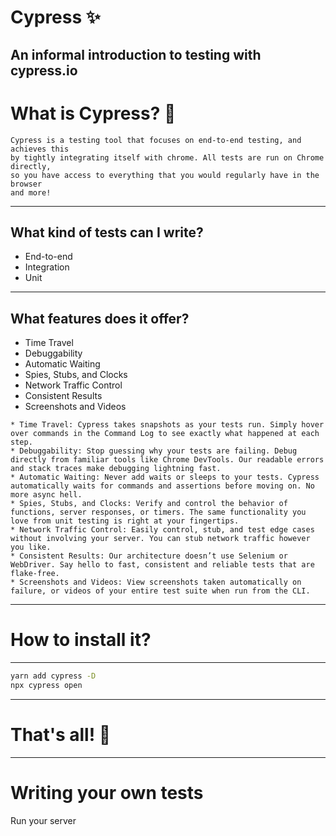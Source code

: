 
# Cypress ✨
An informal introduction to testing with cypress.io
---
# What is Cypress? 🤔
```notes
Cypress is a testing tool that focuses on end-to-end testing, and achieves this
by tightly integrating itself with chrome. All tests are run on Chrome directly,
so you have access to everything that you would regularly have in the browser
and more!
```
---
## What kind of tests can I write?
* End-to-end
* Integration
* Unit
---
## What features does it offer?
* Time Travel
* Debuggability
* Automatic Waiting
* Spies, Stubs, and Clocks
* Network Traffic Control
* Consistent Results
* Screenshots and Videos

```notes
* Time Travel: Cypress takes snapshots as your tests run. Simply hover over commands in the Command Log to see exactly what happened at each step.
* Debuggability: Stop guessing why your tests are failing. Debug directly from familiar tools like Chrome DevTools. Our readable errors and stack traces make debugging lightning fast.
* Automatic Waiting: Never add waits or sleeps to your tests. Cypress automatically waits for commands and assertions before moving on. No more async hell.
* Spies, Stubs, and Clocks: Verify and control the behavior of functions, server responses, or timers. The same functionality you love from unit testing is right at your fingertips.
* Network Traffic Control: Easily control, stub, and test edge cases without involving your server. You can stub network traffic however you like.
* Consistent Results: Our architecture doesn’t use Selenium or WebDriver. Say hello to fast, consistent and reliable tests that are flake-free.
* Screenshots and Videos: View screenshots taken automatically on failure, or videos of your entire test suite when run from the CLI.
```
---
# How to install it?
---
```bash
yarn add cypress -D
npx cypress open
```
---
# That's all! 🎉
---
# Writing your own tests
Run your server
